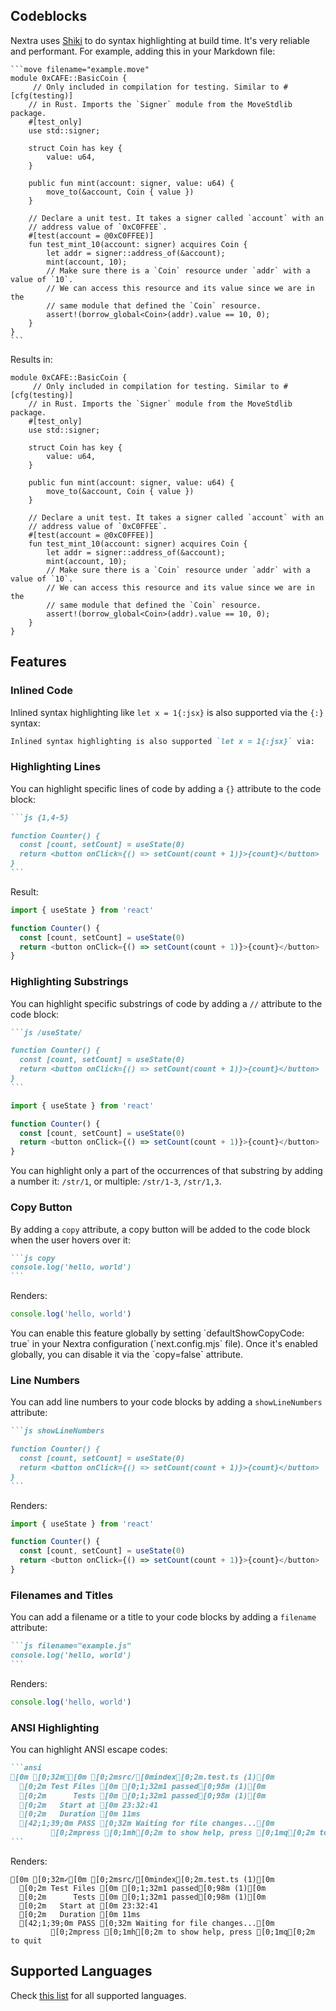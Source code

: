 
## Codeblocks

Nextra uses [Shiki](https://shiki.matsu.io) to do syntax highlighting at build
time. It's very reliable and performant. For example, adding this in your
Markdown file:

````move filename="example.move"
```move filename="example.move"
module 0xCAFE::BasicCoin {
     // Only included in compilation for testing. Similar to #[cfg(testing)]
    // in Rust. Imports the `Signer` module from the MoveStdlib package.
    #[test_only]
    use std::signer;

    struct Coin has key {
        value: u64,
    }

    public fun mint(account: signer, value: u64) {
        move_to(&account, Coin { value })
    }

    // Declare a unit test. It takes a signer called `account` with an
    // address value of `0xC0FFEE`.
    #[test(account = @0xC0FFEE)]
    fun test_mint_10(account: signer) acquires Coin {
        let addr = signer::address_of(&account);
        mint(account, 10);
        // Make sure there is a `Coin` resource under `addr` with a value of `10`.
        // We can access this resource and its value since we are in the
        // same module that defined the `Coin` resource.
        assert!(borrow_global<Coin>(addr).value == 10, 0);
    }
}
```
````

Results in:

```move filename="example.move"
module 0xCAFE::BasicCoin {
     // Only included in compilation for testing. Similar to #[cfg(testing)]
    // in Rust. Imports the `Signer` module from the MoveStdlib package.
    #[test_only]
    use std::signer;

    struct Coin has key {
        value: u64,
    }

    public fun mint(account: signer, value: u64) {
        move_to(&account, Coin { value })
    }

    // Declare a unit test. It takes a signer called `account` with an
    // address value of `0xC0FFEE`.
    #[test(account = @0xC0FFEE)]
    fun test_mint_10(account: signer) acquires Coin {
        let addr = signer::address_of(&account);
        mint(account, 10);
        // Make sure there is a `Coin` resource under `addr` with a value of `10`.
        // We can access this resource and its value since we are in the
        // same module that defined the `Coin` resource.
        assert!(borrow_global<Coin>(addr).value == 10, 0);
    }
}
```

## Features

### Inlined Code

Inlined syntax highlighting like `let x = 1{:jsx}` is also supported via the
`{:}` syntax:

```md copy=false filename="Markdown"
Inlined syntax highlighting is also supported `let x = 1{:jsx}` via:
```

### Highlighting Lines

You can highlight specific lines of code by adding a `{}` attribute to the code
block:

````md copy=false filename="Markdown"
```js {1,4-5}

function Counter() {
  const [count, setCount] = useState(0)
  return <button onClick={() => setCount(count + 1)}>{count}</button>
}
```
````

Result:

```js copy=false {1,4-5}
import { useState } from 'react'

function Counter() {
  const [count, setCount] = useState(0)
  return <button onClick={() => setCount(count + 1)}>{count}</button>
}
```

### Highlighting Substrings

You can highlight specific substrings of code by adding a `//` attribute to the
code block:

````md copy=false filename="Markdown"
```js /useState/

function Counter() {
  const [count, setCount] = useState(0)
  return <button onClick={() => setCount(count + 1)}>{count}</button>
}
```
````

```js copy=false /useState/
import { useState } from 'react'

function Counter() {
  const [count, setCount] = useState(0)
  return <button onClick={() => setCount(count + 1)}>{count}</button>
}
```

You can highlight only a part of the occurrences of that substring by adding a
number it: `/str/1`, or multiple: `/str/1-3`, `/str/1,3`.

### Copy Button

By adding a `copy` attribute, a copy button will be added to the code block when
the user hovers over it:

````md copy=false filename="Markdown"
```js copy
console.log('hello, world')
```
````

Renders:

```js copy
console.log('hello, world')
```

<Callout type="info">
  You can enable this feature globally by setting `defaultShowCopyCode: true` in
  your Nextra configuration (`next.config.mjs` file). Once it's enabled
  globally, you can disable it via the `copy=false` attribute.
</Callout>

### Line Numbers

You can add line numbers to your code blocks by adding a `showLineNumbers`
attribute:

````md copy=false filename="Markdown"
```js showLineNumbers

function Counter() {
  const [count, setCount] = useState(0)
  return <button onClick={() => setCount(count + 1)}>{count}</button>
}
```
````

Renders:

```js copy=false showLineNumbers
import { useState } from 'react'

function Counter() {
  const [count, setCount] = useState(0)
  return <button onClick={() => setCount(count + 1)}>{count}</button>
}
```

### Filenames and Titles

You can add a filename or a title to your code blocks by adding a `filename`
attribute:

````md copy=false filename="Markdown"
```js filename="example.js"
console.log('hello, world')
```
````

Renders:

```js copy=false filename="example.js"
console.log('hello, world')
```

### ANSI Highlighting

You can highlight ANSI escape codes:

````md copy=false filename="Markdown"
```ansi
[0m [0;32m✓[0m [0;2msrc/[0mindex[0;2m.test.ts (1)[0m
  [0;2m Test Files [0m [0;1;32m1 passed[0;98m (1)[0m
  [0;2m      Tests [0m [0;1;32m1 passed[0;98m (1)[0m
  [0;2m   Start at [0m 23:32:41
  [0;2m   Duration [0m 11ms
  [42;1;39;0m PASS [0;32m Waiting for file changes...[0m
         [0;2mpress [0;1mh[0;2m to show help, press [0;1mq[0;2m to quit
```
````

Renders:

```ansi copy=false
[0m [0;32m✓[0m [0;2msrc/[0mindex[0;2m.test.ts (1)[0m
  [0;2m Test Files [0m [0;1;32m1 passed[0;98m (1)[0m
  [0;2m      Tests [0m [0;1;32m1 passed[0;98m (1)[0m
  [0;2m   Start at [0m 23:32:41
  [0;2m   Duration [0m 11ms
  [42;1;39;0m PASS [0;32m Waiting for file changes...[0m
         [0;2mpress [0;1mh[0;2m to show help, press [0;1mq[0;2m to quit
```

## Supported Languages

Check [this list](https://github.com/shikijs/shiki/blob/main/docs/languages.md)
for all supported languages.
